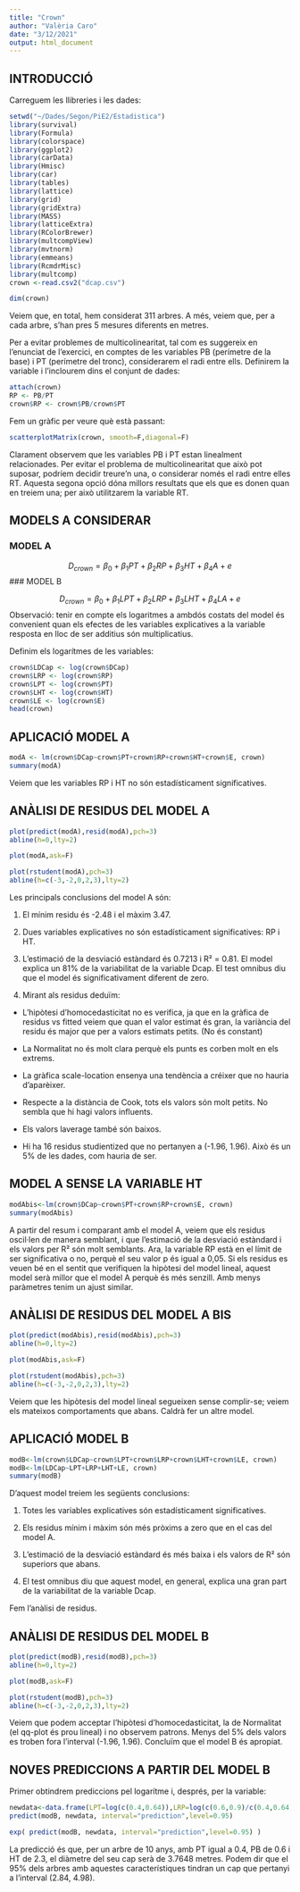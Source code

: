 ```yaml
---
title: "Crown"
author: "Valèria Caro"
date: "3/12/2021"
output: html_document
---
```


## INTRODUCCIÓ

Carreguem les llibreries i les dades:

```r
setwd("~/Dades/Segon/PiE2/Estadistica")
library(survival)
library(Formula)
library(colorspace)
library(ggplot2)
library(carData)
library(Hmisc)
library(car)
library(tables)
library(lattice)
library(grid)
library(gridExtra)
library(MASS)
library(latticeExtra)
library(RColorBrewer)
library(multcompView)
library(mvtnorm)
library(emmeans)
library(RcmdrMisc)
library(multcomp)
crown <-read.csv2("dcap.csv")
```
```r
dim(crown)
```
Veiem que, en total, hem considerat 311 arbres. A més, veiem que, per a cada arbre, s'han pres 5 mesures diferents en metres.

Per a evitar problemes de multicolinearitat, tal com es suggereix en l'enunciat de l'exercici, en comptes de les variables PB (perímetre de la base) i PT (perímetre del tronc), considerarem el radi entre ells. Definirem la variable i l'inclourem dins el conjunt de dades:

```r
attach(crown)
RP <- PB/PT
crown$RP <- crown$PB/crown$PT
```
Fem un gràfic per veure què està passant:
```r
scatterplotMatrix(crown, smooth=F,diagonal=F)
```

Clarament observem que les variables PB i PT estan linealment relacionades. Per evitar el problema de multicolinearitat que això pot suposar, podríem decidir treure'n una, o considerar només el radi entre elles RT. Aquesta segona opció dóna millors resultats que els que es donen quan en treiem una; per això utilitzarem la variable RT.

## MODELS A CONSIDERAR

### MODEL A

$$
D_{crown} = \beta_0 + \beta_1PT + \beta_2RP + \beta_3HT + \beta_4A + e
$$
### MODEL B

$$
D_{crown} = \beta_0 + \beta_1LPT + \beta_2LRP + \beta_3LHT + \beta_4LA + e
$$
Observació: tenir en compte els logaritmes a ambdós costats del model és convenient quan els efectes de les variables explicatives a la variable resposta en lloc de ser additius són multiplicatius. 

Definim els logarítmes de les variables:
```r
crown$LDCap <- log(crown$DCap)
crown$LRP <- log(crown$RP)
crown$LPT <- log(crown$PT)
crown$LHT <- log(crown$HT)
crown$LE <- log(crown$E)
head(crown)
```

## APLICACIÓ MODEL A

```r
modA <- lm(crown$DCap~crown$PT+crown$RP+crown$HT+crown$E, crown)
summary(modA)
```
Veiem que les variables RP i HT no són estadísticament significatives.

## ANÀLISI DE RESIDUS DEL MODEL A

```r
plot(predict(modA),resid(modA),pch=3)
abline(h=0,lty=2)
```
```r
plot(modA,ask=F)
```
```r
plot(rstudent(modA),pch=3)
abline(h=c(-3,-2,0,2,3),lty=2)
```

Les principals conclusions del model A són:

1. El mínim residu és -2.48 i el màxim 3.47.

2. Dues variables explicatives no són estadísticament significatives: RP i HT.

3. L'estimació de la desviació estàndard és 0.7213 i R² = 0.81. El model explica un 81% de la variabilitat de la variable Dcap. El test omnibus diu que el model és significativament diferent de zero.

4. Mirant als residus deduïm:

- L'hipòtesi d'homocedasticitat no es verifica, ja que en la gràfica de residus vs fitted veiem que quan el valor estimat és gran, la variància del residu és major que per a valors estimats petits. (No és constant)

- La Normalitat no és molt clara perquè els punts es corben molt en els extrems.

- La gràfica scale-location ensenya una tendència a créixer que no hauria d'aparèixer.

- Respecte a la distància de Cook, tots els valors són molt petits. No sembla que hi hagi valors influents.

- Els valors laverage també són baixos.

- Hi ha 16 residus studientized que no pertanyen a (-1.96, 1.96). Això és un 5% de les dades, com hauria de ser.

## MODEL A SENSE LA VARIABLE HT

```r
modAbis<-lm(crown$DCap~crown$PT+crown$RP+crown$E, crown)
summary(modAbis)
```
A partir del resum i comparant amb el model A, veiem que els residus oscil·len de manera semblant, i que l'estimació de la desviació estàndard i els valors per R² són molt semblants. Ara, la variable RP està en el límit de ser significativa o no, perquè el seu valor p és igual a 0,05. Si els residus es veuen bé en el sentit que verifiquen la hipòtesi del model lineal, aquest model serà millor que el model A perquè és més senzill. Amb menys paràmetres tenim un ajust similar. 

## ANÀLISI DE RESIDUS DEL MODEL A BIS

```r
plot(predict(modAbis),resid(modAbis),pch=3)
abline(h=0,lty=2)
```

```r
plot(modAbis,ask=F)
```
```r
plot(rstudent(modAbis),pch=3)
abline(h=c(-3,-2,0,2,3),lty=2)
```

Veiem que les hipòtesis del model lineal segueixen sense complir-se; veiem els mateixos comportaments que abans. Caldrà fer un altre model.

## APLICACIÓ MODEL B

```r
modB<-lm(crown$LDCap~crown$LPT+crown$LRP+crown$LHT+crown$LE, crown)
modB<-lm(LDCap~LPT+LRP+LHT+LE, crown)
summary(modB)
```
D'aquest model treiem les següents conclusions:

1. Totes les variables explicatives són estadísticament significatives.

2. Els residus mínim i màxim són més pròxims a zero que en el cas del model A.

3. L'estimació de la desviació estàndard és més baixa i els valors de R² són superiors que abans.

4. El test omnibus diu que aquest model, en general, explica una gran part de la variabilitat de la variable Dcap.

Fem l'anàlisi de residus.

## ANÀLISI DE RESIDUS DEL MODEL B

```r
plot(predict(modB),resid(modB),pch=3)
abline(h=0,lty=2)
```

```r
plot(modB,ask=F)
```

```r
plot(rstudent(modB),pch=3)
abline(h=c(-3,-2,0,2,3),lty=2)
```

Veiem que podem acceptar l'hipòtesi d'homocedasticitat, la de Normalitat (el qq-plot és prou lineal) i no observem patrons. Menys del 5% dels valors es troben fora l'interval (-1.96, 1.96). Concluïm que el model B és apropiat.

## NOVES PREDICCIONS A PARTIR DEL MODEL B

Primer obtindrem prediccions pel logarítme i, després, per la variable:
```r
newdata<-data.frame(LPT=log(c(0.4,0.64)),LRP=log(c(0.6,0.9)/c(0.4,0.64)),LHT=log(c(2.3,2.8)),LE=log(10))
predict(modB, newdata, interval="prediction",level=0.95)
```
```r
exp( predict(modB, newdata, interval="prediction",level=0.95) )
```
La predicció és que, per un arbre de 10 anys, amb PT igual a 0.4, PB de 0.6 i HT de 2.3, el diàmetre del seu cap serà de 3.7648 metres. Podem dir que el 95% dels arbres amb aquestes característiques tindran un cap que pertanyi a l'interval (2.84, 4.98).
